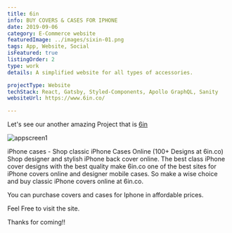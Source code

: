 ```yaml
---
title: 6in
info: BUY COVERS & CASES FOR IPHONE
date: 2019-09-06
category: E-Commerce website
featuredImage: ../images/sixin-01.png
tags: App, Website, Social
isFeatured: true
listingOrder: 2
type: work
details: A simplified website for all types of accessories.

projectType: Website
techStack: React, Gatsby, Styled-Components, Apollo GraphQL, Sanity
websiteUrl: https://www.6in.co/

---
```


Let's see our another amazing Project that is [6in](https://www.6in.co/)

![appscreen1](../images/sixin-01.png)

iPhone cases - Shop classic iPhone Cases Online (100+ Designs at 6in.co) Shop designer and stylish iPhone back cover online. The best class iPhone cover designs with the best quality make 6in.co one of the best sites for iPhone covers online and designer mobile cases. So make a wise choice and buy classic iPhone covers online at 6in.co.

You can purchase covers and cases for Iphone in affordable prices.

Feel Free to visit the site.

Thanks for coming!!
